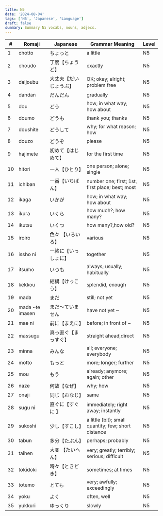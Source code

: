```yaml
---
title: N5
date: '2024-08-04'
tags: ['N5', 'Japanese', 'Language']
draft: false
summary: Summary N5 vocabs, nouns, adjecs.
---
```

| #  | Romaji          | Japanese    | Grammar Meaning                                     | Level |
|----|-----------------|-------------|-----------------------------------------------------|-------|
| 1  | chotto          | ちょっと        | a little                                            | N5    |
| 2  | choudo          | 丁度【ちょうど】    | exactly                                             | N5    |
| 3  | daijoubu        | 大丈夫【だいじょうぶ】 | OK; okay; alright; problem free                     | N5    |
| 4  | dandan          | だんだん        | gradually                                           | N5    |
| 5  | dou             | どう          | how; in what way; how about​                        | N5    |
| 6  | doumo           | どうも         | thank you; thanks                                   | N5    |
| 7  | doushite        | どうして        | why; for what reason; how                           | N5    |
| 8  | douzo           | どうぞ         | please                                              | N5    |
| 9  | hajimete        | 初めて【はじめて】   | for the first time                                  | N5    |
| 10 | hitori          | 一人【ひとり】     | one person​; alone; single                          | N5    |
| 11 | ichiban         | 一番【いちばん】    | number one; first; 1st, first place​; best; most​   | N5    |
| 12 | ikaga           | いかが         | how; in what way; how about​                        | N5    |
| 13 | ikura           | いくら         | how much?; how many?​                               | N5    |
| 14 | ikutsu          | いくつ         | how many?,how old?                                  | N5    |
| 15 | iroiro          | 色々 【いろいろ】   | various                                             | N5    |
| 16 | issho ni        | 一緒に【いっしょに】  | together                                            | N5    |
| 17 | itsumo          | いつも         | always; usually; habitually                         | N5    |
| 18 | kekkou          | 結構【けっこう】    | splendid, enough                                    | N5    |
| 19 | mada            | まだ          | still; not yet                                      | N5    |
| 20 | mada ~te imasen | まだ～ていません    | have not yet ~                                      | N5    |
| 21 | mae ni          | 前に【まえに】     | before; in front of ~                               | N5    |
| 22 | massugu         | 真っ直ぐ【まっすぐ】  | straight ahead,direct                               | N5    |
| 23 | minna           | みんな         | all; everyone; everybody                            | N5    |
| 24 | motto           | もっと         | more; longer; further                               | N5    |
| 25 | mou             | もう          | already; anymore; again; other                      | N5    |
| 26 | naze            | 何故【なぜ】      | why; how                                            | N5    |
| 27 | onaji           | 同じ【おなじ】     | same                                                | N5    |
| 28 | sugu ni         | 直ぐに【すぐに 】   | immediately; right away; instantly​                 | N5    |
| 29 | sukoshi         | 少し【すこし】     | a little (bit); small quantity; few; short distance | N5    |
| 30 | tabun           | 多分【たぶん】     | perhaps; probably                                   | N5    |
| 31 | taihen          | 大変 【たいへん】   | very; greatly; terribly; serious; difficult         | N5    |
| 32 | tokidoki        | 時々【ときどき】    | sometimes; at times                                 | N5    |
| 33 | totemo          | とても         | very; awfully; exceedingly​                         | N5    |
| 34 | yoku            | よく          | often, well                                         | N5    |
| 35 | yukkuri         | ゆっくり        | slowly                                              | N5    |
